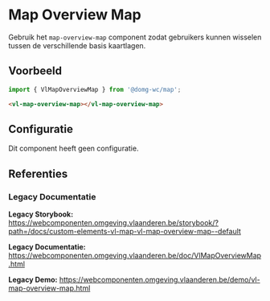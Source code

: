 
# Map Overview Map

Gebruik het `map-overview-map` component zodat gebruikers kunnen wisselen tussen de verschillende basis kaartlagen.

## Voorbeeld

```js
import { VlMapOverviewMap } from '@domg-wc/map';
```

```html
<vl-map-overview-map></vl-map-overview-map>
```

<DocsStory id="map-overview-map--map-overview-map-default" />

## Configuratie

Dit component heeft geen configuratie.

## Referenties

### Legacy Documentatie

**Legacy Storybook:** https://webcomponenten.omgeving.vlaanderen.be/storybook/?path=/docs/custom-elements-vl-map-vl-map-overview-map--default

**Legacy Documentatie:** https://webcomponenten.omgeving.vlaanderen.be/doc/VlMapOverviewMap.html

**Legacy Demo:** https://webcomponenten.omgeving.vlaanderen.be/demo/vl-map-overview-map.html
